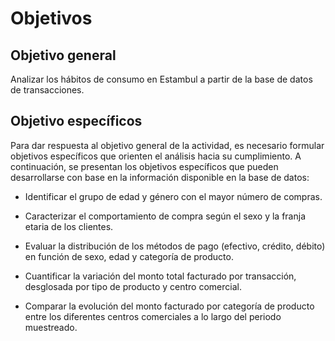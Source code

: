
# Objetivos

## Objetivo general

Analizar los hábitos de consumo en Estambul a partir de la base de datos de transacciones. 

## Objetivo específicos

Para dar respuesta al objetivo general de la actividad, es necesario formular objetivos específicos que orienten el análisis hacia su cumplimiento. A continuación, se presentan los objetivos específicos que pueden desarrollarse con base en la información disponible en la base de datos:

-  Identificar el grupo de edad y género con el mayor número de compras.

-  Caracterizar el comportamiento de compra según el sexo y la franja etaria de los clientes.

-  Evaluar la distribución de los métodos de pago (efectivo, crédito, débito) en función de sexo, edad y categoría de producto.

-  Cuantificar la variación del monto total facturado por transacción, desglosada por tipo de producto y centro comercial.

- Comparar la evolución del monto facturado por categoría de producto entre los diferentes centros comerciales a lo largo del periodo muestreado.

